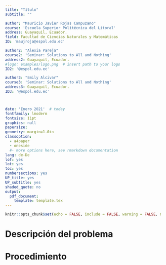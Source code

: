 ```yaml
---
title: "Título"
subtitle: ""

author: "Mauricio Javier Rojas Campuzano"
course: 'Escuela Superior Politécnica del Litoral'
address: Guayaquil, Ecuador.
field: Facultad de Ciencias Naturales y Matemáticas
ID: 'maujroja@espol.edu.ec'

author2: "Alexia Pareja"
course2: 'Seminar: Solutions to All and Nothing'
address2: Guayaquil, Ecuador.
#logo: examples/logo.png  # insert path to your logo
ID2: '@espol.edu.ec'

author3: "Emily Alcivar"
course3: 'Seminar: Solutions to All and Nothing'
address3: Guayaquil, Ecuador.
ID3: '@espol.edu.ec'



date: 'Enero 2021'  # today
fontfamily: lmodern
fontsize: 11pt
graphics: null
papersize: 
geometry: margin=1.0in
classoption:
  - a4paper
  - oneside
  #- more options here, see rmarkdown documentation 
lang: de-De
lof: yes
lot: yes
toc: yes
numbersections: yes
UP_title: yes
UP_subtitle: yes
shaded_quote: no
output: 
  pdf_document:
    template: template.tex
---
```



```r
knitr::opts_chunk$set(echo = FALSE, include = FALSE, warning = FALSE, message = FALSE)
```

# Descripción del problema 



# Procedimiento 

```r


```

